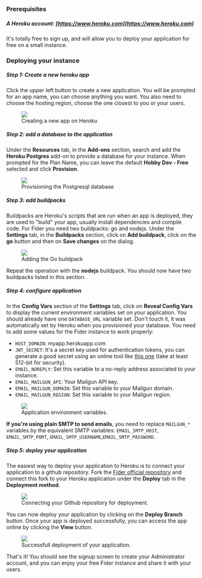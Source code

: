 ### Prerequisites

##### A Heroku account: [https://www.heroku.com](https://www.heroku.com)

It's totally free to sign up, and will allow you to deploy your application for free on a small instance.

### Deploying your instance

##### Step 1: Create a new heroku app

Click the upper left button to create a new application. You will be prompted for an app name, you can choose anything you want. You also need to choose the hosting region, choose the one closest to you or your users.

<figure>
  <img src="/images/docs/heroku-create-new-app.png" />
  <figcaption>Creating a new app on Heroku</figcaption>
</figure>

##### Step 2: add a database to the application

Under the **Resources** tab, in the **Add-ons** section, search and add the **Heroku Postgres** add-on to provide a database for your instance. When prompted for the Plan Name, you can leave the default **Hobby Dev - Free** selected and click **Provision**.

<figure>
  <img src="/images/docs/heroku-postgres-add-on.png" />
  <figcaption>Provisioning the Postgresql database</figcaption>
</figure>

##### Step 3: add buildpacks

Buildpacks are Heroku's scripts that are run when an app is deployed, they are used to "build" your app, usually install dependencies and compile code. For Fider you need two buildpacks: go and nodejs. Under the **Settings** tab, in the **Buildpacks** section, click on **Add buildpack**, click on the **go** button and then on **Save changes** on the dialog.

<figure>
  <img src="/images/docs/heroku-go-buildpack.png" />
  <figcaption>Adding the Go buildpack</figcaption>
</figure>

Repeat the operation with the **nodejs** buildpack. You should now have two buildpacks listed in this section.

##### Step 4: configure application

In the **Config Vars** section of the **Settings** tab, click on **Reveal Config Vars** to display the current environment variables set on your application. You should already have one `DATABASE_URL` variable set. Don't touch it, it was automatically set by Heroku when you provisioned your database. You need to add some values for the Fider instance to work properly:

- `HOST_DOMAIN`: myapp.herokuapp.com
- `JWT_SECRET`: It's a secret key used for authentication tokens, you can generate a good secret using an online tool like [this one](https://www.allkeysgenerator.com/Random/Security-Encryption-Key-Generator.aspx) (take at least 512-bit for security).
- `EMAIL_NOREPLY`: Set this variable to a no-reply address associated to your instance.
- `EMAIL_MAILGUN_API`: Your Mailgun API key.
- `EMAIL_MAILGUN_DOMAIN`: Set this variable to your Mailgun domain.
- `EMAIL_MAILGUN_REGION`: Set this variable to your Mailgun region.

<figure>
  <img src="/images/docs/heroku-env-variables.png" />
  <figcaption>Application environment variables.</figcaption>
</figure>

**If you're using plain SMTP to send emails**, you need to replace `MAILGUN_*` variables by the equivalent SMTP variables: `EMAIL_SMTP_HOST`, `EMAIL_SMTP_PORT`, `EMAIL_SMTP_USERNAME`,`EMAIL_SMTP_PASSWORD`.

##### Step 5: deploy your application

The easiest way to deploy your application to Heroku is to connect your application to a github repository. Fork the [Fider official repository](https://github.com/getfider/fider) and connect this fork to your Heroku application under the **Deploy** tab in the **Deployment method**.

<figure>
  <img src="/images/docs/heroku-github-connection.png" />
  <figcaption>Connecting your Github repository for deployment.</figcaption>
</figure>

You can now deploy your application by clicking on the **Deploy Branch** button. Once your app is deployed successfully, you can access the app online by clicking the **View** button.

<figure>
  <img src="/images/docs/heroku-app-deployment.png" />
  <figcaption>Successfull deployment of your application.</figcaption>
</figure>

That's it! You should see the signup screen to create your Administrator account, and you can enjoy your free Fider instance and share it with your users.
